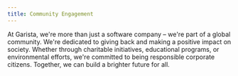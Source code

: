 ```yaml
---
title: Community Engagement
---
```


At Garista, we're more than just a software company – we're part of a global community. We're dedicated to giving back and making a positive impact on society. Whether through charitable initiatives, educational programs, or environmental efforts, we're committed to being responsible corporate citizens. Together, we can build a brighter future for all.
